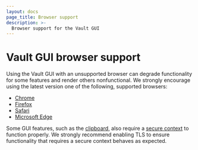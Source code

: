 ```yaml
---
layout: docs
page_title: Browser support
description: >-
  Browser support for the Vault GUI
---
```


# Vault GUI browser support

Using the Vault GUI with an unsupported browser can degrade functionality for
some features and render others nonfunctional. We strongly encourage using the
latest version one of the following, supported browsers:

- [Chrome](https://www.google.com/chrome)
- [Firefox](https://www.mozilla.org/firefox)
- [Safari](https://www.apple.com/safari)
- [Microsoft Edge](https://www.microsoft.com/edge)

Some GUI features, such as the
[clipboard](https://developer.mozilla.org/en-US/docs/Web/API/Clipboard), also
require a [secure context](https://developer.mozilla.org/en-US/docs/Web/Security/Secure_Contexts)
to function properly. We strongly recommend enabling TLS to ensure functionality
that requires a secure context behaves as expected.
